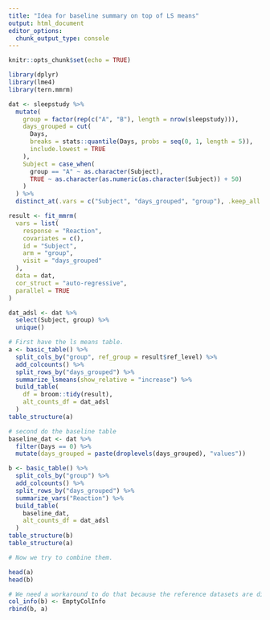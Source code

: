 ```yaml
---
title: "Idea for baseline summary on top of LS means"
output: html_document
editor_options:
  chunk_output_type: console
---
```


```r
knitr::opts_chunk$set(echo = TRUE)
```

```r
library(dplyr)
library(lme4)
library(tern.mmrm)

dat <- sleepstudy %>%
  mutate(
    group = factor(rep(c("A", "B"), length = nrow(sleepstudy))),
    days_grouped = cut(
      Days,
      breaks = stats::quantile(Days, probs = seq(0, 1, length = 5)),
      include.lowest = TRUE
    ),
    Subject = case_when(
      group == "A" ~ as.character(Subject),
      TRUE ~ as.character(as.numeric(as.character(Subject)) + 50)
    )
  ) %>%
  distinct_at(.vars = c("Subject", "days_grouped", "group"), .keep_all = TRUE)

result <- fit_mmrm(
  vars = list(
    response = "Reaction",
    covariates = c(),
    id = "Subject",
    arm = "group",
    visit = "days_grouped"
  ),
  data = dat,
  cor_struct = "auto-regressive",
  parallel = TRUE
)

dat_adsl <- dat %>%
  select(Subject, group) %>%
  unique()

# First have the ls means table.
a <- basic_table() %>%
  split_cols_by("group", ref_group = result$ref_level) %>%
  add_colcounts() %>%
  split_rows_by("days_grouped") %>%
  summarize_lsmeans(show_relative = "increase") %>%
  build_table(
    df = broom::tidy(result),
    alt_counts_df = dat_adsl
  )
table_structure(a)

# second do the baseline table
baseline_dat <- dat %>%
  filter(Days == 0) %>%
  mutate(days_grouped = paste(droplevels(days_grouped), "values"))

b <- basic_table() %>%
  split_cols_by("group") %>%
  add_colcounts() %>%
  split_rows_by("days_grouped") %>%
  summarize_vars("Reaction") %>%
  build_table(
    baseline_dat,
    alt_counts_df = dat_adsl
  )
table_structure(b)
table_structure(a)

# Now we try to combine them.

head(a)
head(b)

# We need a workaround to do that because the reference datasets are different.
col_info(b) <- EmptyColInfo
rbind(b, a)
```
